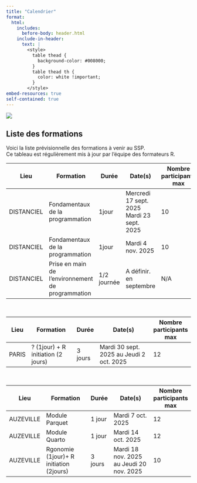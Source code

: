 ```yaml
---
title: "Calendrier"
format:
  html:
    includes:
      before-body: header.html
    include-in-header: 
      text: |
        <style>
          table thead {
            background-color: #008000;
          }
          table thead th {
            color: white !important;
          }
        </style>
embed-resources: true
self-contained: true
---
```


![](../img/bandeau_agreste.jpg)

## Liste des formations

Voici la liste prévisionnelle des formations à venir au SSP.\
Ce tableau est régulièrement mis à jour par l'équipe des formateurs R.

| Lieu       | Formation                                         | Durée       | Date(s)                                        | Nombre participants max |
|------------|---------------------------------------------------|-------------|------------------------------------------------|-------------------------|
| DISTANCIEL | Fondamentaux de la programmation                  | 1jour       | Mercredi 17 sept. 2025 <br>Mardi 23 sept. 2025  | 10                      |
| DISTANCIEL | Fondamentaux de la programmation                  | 1jour       | Mardi 4 nov. 2025                              | 10                      |
| DISTANCIEL | Prise en main de l'environnement de programmation | 1/2 journée | A définir. en septembre                        | N/A                     |

<br>

| Lieu  | Formation                          | Durée   | Date(s)                                        | Nombre participants max |
|-------|------------------------------------|---------|------------------------------------------------|-------------------------|
| PARIS | ? (1jour) + R initiation (2 jours) | 3 jours | Mardi 30 sept. 2025 au Jeudi 2 oct. 2025 <br>   | 12                      |

<br>

| Lieu      | Formation                               | Durée   | Date(s)                                  | Nombre participants max |
|-----------|-----------------------------------------|---------|------------------------------------------|-------------------------|
| AUZEVILLE | Module Parquet                          | 1 jour  | Mardi 7 oct. 2025                        | 12                      |
| AUZEVILLE | Module Quarto                           | 1 jour  | Mardi 14 oct. 2025                        | 12                      |
| AUZEVILLE | Rgonomie (1jour)+ R initiation (2jours) | 3 jours | Mardi 18 nov. 2025 au Jeudi 20 nov. 2025  | 10                      |